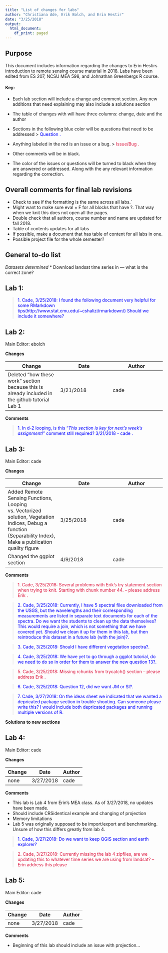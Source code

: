 ```yaml
---
title: "List of changes for labs"
author: "Christiana Ade, Erik Bolch, and Erin Hestir"
date: "3/25/2018"
output:
  html_document:
    df_print: paged
---
```


## Purpose
This document includes information regarding the changes to Erin Hestirs introduction to remote sensing course material in 2018. Labs have been edited from ES 207, NCSU MEA 598, and Johnathan Greenbergs R course. 

#### Key:

* Each lab section will include a change and comment section. Any new additions that need explaining may also include a solutions section 
* The table of changes with will have three columns: change, date and the author 
* Sections in the following blue color will be questions that need to be addressed ><span style="color:BLUE;"> Question .</span>

* Anything labeled in the red is an issue or a bug. ><span style="color:CRIMSON;"> Issue/Bug .</span>
* Other comments will be in black.
* The color of the issues or questions will be turned to black when they are answered or addressed. Along with the any relevant information regarding the correction. 

## Overall comments for final lab revisions

* Check to see if the formatting is the same across all labs.`
* Might want to make sure eval = F for all blocks that have ?. That way when we knit this does not open all the pages.
* Double check that all authors, course number and name are updated for fall 2018. 
* Table of contents updates for all labs 
* If possible, make a document that has table of content for all labs in one. 
* Possible project file for the whole semester?

## General to-do list

*Datasets determined*
* Download landsat time series in --- what is the correct zone? 

## Lab 1:

><span style="color:BLUE;"> 1. Cade, 3/25/2018: I found the following document very helpful for some RMarkdown tips(http://www.stat.cmu.edu/~cshalizi/rmarkdown/) Should we include it somewhere? </span>

## Lab 2:
Main Editor: ebolch

**Changes**

Change | Date | Author
------------- | ------------- | -------------
Deleted "how these work" section because this is already included in the github tutorial Lab 1 | 3/21/2018 | cade


**Comments**

><span style="color:BLUE;"> 1. In d-2 looping, is this "*This section is key for next's week's assignment!*" comment still required? 3/21/2018 - cade .</span>


## Lab 3: 
Main Editor: cade

**Changes**

Change | Date | Author
------------- | ------------- | -------------
Added Remote Sensing Functions, Looping vs. Vectorized solution, Vegetation Indices, Debug a function (Separability Index),  Make a publication quality figure | 3/25/2018 | cade
Changed the ggplot section | 4/9/2018 | cade



**Comments**

><span style="color:CRIMSON;">1. Cade, 3/25/2018:  Several problems with Erik's try statement section when trying to knit. Starting with chunk number 44. -- please address Erik .</span>

><span style="color:BLUE;">2. Cade, 3/25/2018:  Currently, I have 5 spectral files downloaded from the USGS, but the wavelengths and their corresponding measurements are listed in separate text documents for each of the spectra. Do we want the students to clean up the data themselves? This would require a join, which is not something that we have covered yet. Should we clean it up for them in this lab, but then reintroduce this dataset in a future lab (with the join)?.</span>

><span style="color:BLUE;">3. Cade, 3/25/2018:  Should I have different vegetation spectra?.</span>

><span style="color:BLUE;">4. Cade, 3/25/2018:  We have yet to go through a ggplot tutorial, do we need to do so in order for them to answer the new question 13?.</span>

><span style="color:CRIMSON;">5. Cade, 3/25/2018: Missing rchunks from trycatch() section -- please address Erik .</span>

><span style="color:BLUE;">6. Cade, 3/25/2018:  Question 12, did we want JM or SI?.</span>

><span style="color:BLUE;">7. Cade, 3/27/2018: On the ideas sheet we indicated that we wanted a depricated package section in trouble shooting. Can someone please write this? I would include both depricated packages and running multiple versions of R. </span>

**Solutions to new sections**


## Lab 4: 
Main Editor: cade

**Changes**

Change | Date | Author
------------- | ------------- | -------------
none | 3/27/2018 | cade



**Comments**

* This lab is Lab 4 from Erin's MEA class. As of 3/27/2018, no updates have been made. 
* Should include CRSidentical example and changing of projection
* Memory limitations 
* Lab 5 was originally supposed to be import/export and benchmarking. Unsure of how this differs greatly from lab 4. 

><span style="color:BLUE;">1. Cade, 3/27/2018:  Do we want to keep QGIS section and earth explorer? </span>

><span style="color:CRIMSON;">2. Cade, 3/27/2018:  Currently missing the lab 4 zipfiles, are we updating this to whatever time series we are using from landsat? -- Erin address this please </span>


## Lab 5: 
Main Editor: cade

**Changes**

Change | Date | Author
------------- | ------------- | -------------
none | 3/27/2018 | cade



**Comments**

* Beginning of this lab should include an issue with projection...